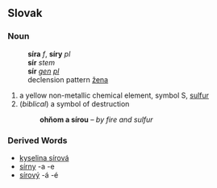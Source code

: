 ==Slovak==
===Noun===
:'''síra''' ''f'', '''síry''' ''pl''
:'''sír''' ''stem''
:'''sír''' ''[[genitive|gen]] [[plural|pl]]''
:declension pattern [[Slovak declension pattern žena|žena]]
# a yellow non-metallic chemical element, symbol S, [[sulfur]]
# (''biblical'') a symbol of destruction
#: '''ohňom a sírou''' &ndash; ''by fire and sulfur''
===Derived Words===
* [[kyselina sírová]]
* [[sírny]] -a -e
* [[sírový]] -á -é